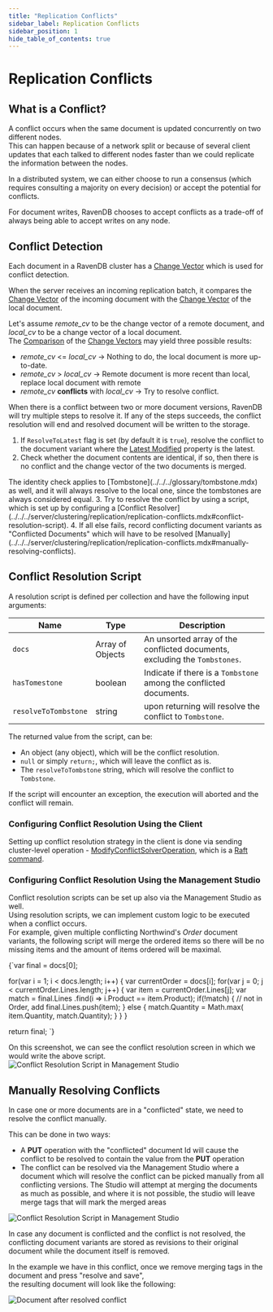 ```yaml
---
title: "Replication Conflicts"
sidebar_label: Replication Conflicts
sidebar_position: 1
hide_table_of_contents: true
---
```



# Replication Conflicts

## What is a Conflict?

A conflict occurs when the same document is updated concurrently on two different nodes.  
This can happen because of a network split or because of several client updates that each talked to different 
nodes faster than we could replicate the information between the nodes.  

In a distributed system, we can either choose to run a consensus (which requires consulting a majority on every decision)
or accept the potential for conflicts. 

For document writes, RavenDB chooses to accept conflicts as a trade-off of always being able to accept writes on any node.

## Conflict Detection
Each document in a RavenDB cluster has a [Change Vector](../../../server/clustering/replication/change-vector.mdx) which is used for conflict detection.

When the server receives an incoming replication batch, it compares the [Change Vector](../../../server/clustering/replication/change-vector.mdx) 
of the incoming document with the [Change Vector](../../../server/clustering/replication/change-vector.mdx) of the local document. 
  
Let's assume _remote_cv_ to be the change vector of a remote document, and _local_cv_ to be a change vector of a local document.  
The [Comparison](../../../server/clustering/replication/change-vector.mdx#change-vector-comparisons) of the [Change Vectors](../../../server/clustering/replication/change-vector.mdx) may yield three possible results:  
  
* _remote_cv_ &lt;= _local_cv_ -&gt; Nothing to do, the local document is more up-to-date.
* _remote_cv_ &gt; _local_cv_ -&gt;  Remote document is more recent than local, replace local document with remote
* _remote_cv_ **conflicts** with _local_cv_ -&gt; Try to resolve conflict.

When there is a conflict between two or more document versions, RavenDB will try multiple steps to resolve it. If any of the steps succeeds, the conflict resolution will end and resolved document will be written to the storage.
  
1. If `ResolveToLatest` flag is set (by default it is `true`), resolve the conflict to the document variant where the [Latest Modified](../../../client-api/session/how-to/get-entity-last-modified.mdx) property is the latest.
2. Check whether the document contents are identical, if so, then there is no conflict and the change vector of the two documents is merged.
<Admonition type="note" title="Note">
The identity check applies to [Tombstone](../../../glossary/tombstone.mdx) as well, and it will always resolve to the local one, since the tombstones are always considered equal.
</Admonition>
3. Try to resolve the conflict by using a script, which is set up by configuring a [Conflict Resolver](../../../server/clustering/replication/replication-conflicts.mdx#conflict-resolution-script).  
4. If all else fails, record conflicting document variants as "Conflicted Documents" which will have to be resolved [Manually](../../../server/clustering/replication/replication-conflicts.mdx#manually-resolving-conflicts). 

## Conflict Resolution Script 
A resolution script is defined per collection and have the following input arguments:

| Name | Type | Description |
| - | - | - |
| `docs` | Array of Objects | An unsorted array of the conflicted documents, excluding the `Tombstones`. |
| `hasTomestone` | boolean | Indicate if there is a `Tombstone` among the conflicted documents. |
| `resolveToTombstone` | string | upon returning will resolve the conflict to `Tombstone`. |


The returned value from the script, can be:

* An object (any object), which will be the conflict resolution.
* `null` or simply `return;`, which will leave the conflict as is.
* The `resolveToTombstone` string, which will resolve the conflict to `Tombstone`.

<Admonition type="note" title="Script Exception" id="script-exception" href="#script-exception">
If the script will encounter an exception, the execution will aborted and the conflict will remain.
</Admonition>

### Configuring Conflict Resolution Using the Client  
Setting up conflict resolution strategy in the client is done via sending cluster-level operation - [ModifyConflictSolverOperation](../../../client-api/operations/server-wide/modify-conflict-solver.mdx), which is a [Raft command](../../../glossary/raft-command.mdx).
  
### Configuring Conflict Resolution Using the Management Studio
Conflict resolution scripts can be set up also via the Management Studio as well.   
Using resolution scripts, we can implement custom logic to be executed when a conflict occurs.  
For example, given multiple conflicting Northwind's _Order_ document variants, the following script will merge the ordered items so there will be no missing items and the amount of items ordered will be maximal.

<TabItem value="csharp" label="csharp">
<CodeBlock language="csharp">
{`var final = docs[0];

for(var i = 1; i < docs.length; i++)
\{
	var currentOrder = docs[i];
	for(var j = 0; j < currentOrder.Lines.length; j++)
	\{
		var item = currentOrder.Lines[j];
		var match = final.Lines
			             .find(i => i.Product == item.Product);
		if(!match)
		\{
			// not in Order, add
			final.Lines.push(item);
		\}
		else
		\{
			match.Quantity = Math.max(
				item.Quantity,
				match.Quantity);
		\}
	\}
\}

return final;
`}
</CodeBlock>
</TabItem>

On this screenshot, we can see the conflict resolution screen in which we would write the above script.
![Conflict Resolution Script in Management Studio](./assets/conflict-resolution-script-in-studio.jpg)  

  

## Manually Resolving Conflicts
In case one or more documents are in a "conflicted" state, we need to resolve the conflict manually.  
  
This can be done in two ways:

* A **PUT** operation with the "conflicted" document Id will cause the conflict to be resolved to contain the value from the **PUT** operation
* The conflict can be resolved via the Management Studio where a document which will resolve the conflict can be picked manually from all conflicting versions. The Studio will attempt at merging the documents as much as possible, and where it is not possible, the studio will leave merge tags that will mark the merged areas

  
![Conflict Resolution Script in Management Studio](./assets/resolve-conflicted-document-screen.jpg)  

<Admonition type="note" title="Note">
In case any document is conflicted and the conflict is not resolved, the conflicting document variants are stored as revisions to their original document while the document itself is removed.
</Admonition>
  
In the example we have in this conflict, once we remove merging tags in the document and press "resolve and save",  
the resulting document will look like the following:

![Document after resolved conflict](./assets/resolve-conflicted-document-screen2.jpg)  

